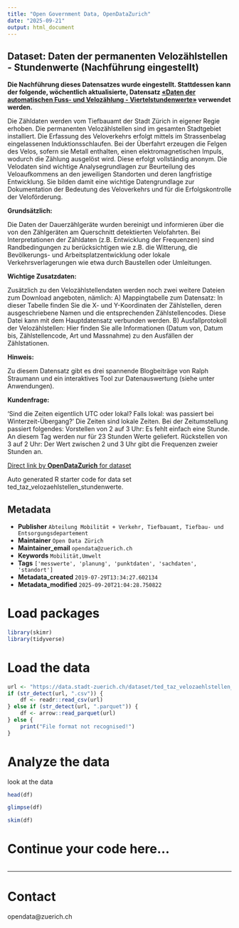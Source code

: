 ```yaml
---
title: "Open Government Data, OpenDataZurich"
date: "2025-09-21"
output: html_document
---
```


## Dataset: Daten der permanenten Velozählstellen - Stundenwerte (Nachführung eingestellt)

**Die Nachführung dieses Datensatzes wurde eingestellt. Stattdessen kann der folgende, wöchentlich aktualisierte, Datensatz [«Daten der automatischen Fuss- und Velozählung - Viertelstundenwerte»](https://data.stadt-zuerich.ch/dataset/ted_taz_verkehrszaehlungen_werte_fussgaenger_velo) verwendet werden.**

Die Zähldaten werden vom Tiefbauamt der Stadt Zürich in eigener Regie erhoben. Die permanenten Velozählstellen sind im gesamten Stadtgebiet installiert. Die Erfassung des Veloverkehrs erfolgt mittels im Strassenbelag eingelassenen Induktionsschlaufen. Bei der Überfahrt erzeugen die Felgen des Velos, sofern sie Metall enthalten, einen elektromagnetischen Impuls, wodurch die Zählung ausgelöst wird. Diese erfolgt vollständig anonym. Die Velodaten sind wichtige Analysegrundlagen zur Beurteilung des Veloaufkommens an den jeweiligen Standorten und deren langfristige Entwicklung. Sie bilden damit eine wichtige Datengrundlage zur Dokumentation der Bedeutung des Veloverkehrs und für die Erfolgskontrolle der Veloförderung.

**Grundsätzlich:**

Die Daten der Dauerzählgeräte wurden bereinigt und informieren über die von den Zählgeräten am Querschnitt detektierten Velofahrten. Bei Interpretationen der Zähldaten (z.B. Entwicklung der Frequenzen) sind Randbedingungen zu berücksichtigen wie z.B. die Witterung, die Bevölkerungs- und Arbeitsplatzentwicklung oder lokale Verkehrsverlagerungen wie etwa durch Baustellen oder Umleitungen.

[]()

**Wichtige Zusatzdaten:**

Zusätzlich zu den Velozählstellendaten werden noch zwei weitere Dateien zum Download angeboten, nämlich: A) Mappingtabelle zum Datensatz: In dieser Tabelle finden Sie die X- und Y-Koordinaten der Zählstellen, deren ausgeschriebene Namen und die entsprechenden Zählstellencodes. Diese Datei kann mit dem Hauptdatensatz verbunden werden. B) Ausfallprotokoll der Velozählstellen: Hier finden Sie alle Informationen (Datum von, Datum bis, Zählstellencode, Art und Massnahme) zu den Ausfällen der Zählstationen.

[]()

**Hinweis:**

Zu diesem Datensatz gibt es drei spannende Blogbeiträge von Ralph Straumann und ein interaktives Tool zur Datenauswertung (siehe unter Anwendungen).

[]()

**Kundenfrage:**

'Sind die Zeiten eigentlich UTC oder lokal? Falls lokal: was passiert bei Winterzeit-Übergang?' Die Zeiten sind lokale Zeiten. Bei der Zeitumstellung passiert folgendes: Vorstellen von 2 auf 3 Uhr: Es fehlt einfach eine Stunde. An diesem Tag werden nur für 23 Stunden Werte geliefert. Rückstellen von 3 auf 2 Uhr: Der Wert zwischen 2 und 3 Uhr gibt die Frequenzen zweier Stunden an.

[]()



[Direct link by **OpenDataZurich** for dataset](https://data.stadt-zuerich.ch/dataset/ted_taz_velozaehlstellen_stundenwerte)

Auto generated R starter code for data set ted_taz_velozaehlstellen_stundenwerte.

## Metadata

- **Publisher** `Abteilung Mobilität + Verkehr, Tiefbauamt, Tiefbau- und Entsorgungsdepartement`
- **Maintainer** `Open Data Zürich`
- **Maintainer_email** `opendata@zuerich.ch`
- **Keywords** `Mobilität,Umwelt`
- **Tags** `['messwerte', 'planung', 'punktdaten', 'sachdaten', 'standort']`
- **Metadata_created** `2019-07-29T13:34:27.602134`
- **Metadata_modified** `2025-09-20T21:04:28.750822`


# Load packages

```r
library(skimr)
library(tidyverse)
```

# Load the data

```r
url <- "https://data.stadt-zuerich.ch/dataset/ted_taz_velozaehlstellen_stundenwerte/download/velozaehlung_stundenwerte_2011.csv"
if (str_detect(url, ".csv")) {
    df <- readr::read_csv(url)
} else if (str_detect(url, ".parquet")) {
    df <- arrow::read_parquet(url)
} else {
    print("File format not recognised!")
}
```

# Analyze the data

look at the data
```r
head(df)
```

```r
glimpse(df)
```

```r
skim(df)
```

# Continue your code here...

```r

```

------------------------------------------------------------------------

# Contact

opendata@zuerich.ch
